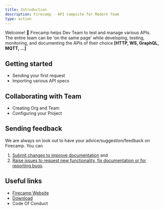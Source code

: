 ```yaml
---
title: Introduction
description: Firecamp - API campsite for Modern Team
type: action
---
```



Welcome! 👋 Firecamp helps Dev Team to test and manage various APIs.
The entire team can be 'on the same page' while developing, testing, monitoring, and documenting the APIs of their choice **[HTTP, WS, GraphQL, MQTT, ...]**

## Getting started
- <GatsbyLink to="/apis/a/sending-your-first-request/">Sending your first request</GatsbyLink> 
- <GatsbyLink to="/source/discover-firecamp/project-management/importing-projects-to-firecamp">Importing various API specs </GatsbyLink> 

## Collaborating with Team
- <GatsbyLink to="/source/discover-firecamp/firecamp-for-teams/organizations">Creating Org and Team</GatsbyLink> 
- <GatsbyLink to="/source/discover-firecamp/project-management/creating-your-first-project">Configuring your Project</GatsbyLink> 

## Sending feedback
We are always on look out to have your advice/suggestion/feedback on Firecamp. You can

1. [Submit changes to improve documentation](https://github.com/firecampapp/firecamp-doc/) and 
2. [Raise issues to request new functionality, fix documentation or for reporting bugs](https://github.com/firecampapp/Firecamp/issues).


## Useful links

- [Firecamp Website](https://firecamp.io)
- [Download](https://firecamp.io/downloads/)
- <GatsbyLink to="/firecampCOC">Code Of Conduct</GatsbyLink> 
